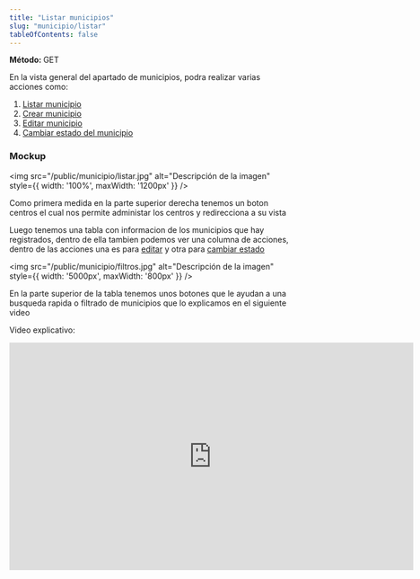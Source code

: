 ```yaml
---
title: "Listar municipios"
slug: "municipio/listar"
tableOfContents: false
---
```




<p>
  <strong>Método: </strong>
  <span class="sl-badge success small astro-avdet4wd">GET</span>
</p>

<Tabs>
  <TabItem label="Endpoint">
    <ApiEndpoint url={`/admin/municipios`}/>
  </TabItem>
</Tabs>



En la vista general del apartado de municipios, podra realizar varias acciones como:

<ol>
  <li>
    <a href="/municipio/listar">Listar municipio</a>
  </li>
  <li>
    <a href="/municipio/crear">Crear municipio</a>
  </li>
  <li>
    <a href="/municipio/editar">Editar municipio</a>
  </li>
  <li>
    <a href="/municipio/estado">Cambiar estado del municipio</a>
  </li>
</ol>


<h3>Mockup</h3>

<img src="/public/municipio/listar.jpg" alt="Descripción de la imagen" style={{ width: '100%', maxWidth: '1200px' }} />

Como primera medida en la parte superior derecha tenemos un boton centros el cual nos permite administar los centros y redirecciona a su vista 

Luego tenemos una tabla con informacion de los municipios que hay registrados, dentro de ella tambien podemos ver una columna
de acciones, dentro de las acciones una es para <a href="/municipio/editar">editar</a> y otra para <a href="/municipio/estado">cambiar estado</a> 


<img src="/public/municipio/filtros.jpg" alt="Descripción de la imagen" style={{ width: '5000px', maxWidth: '800px' }} />

En la parte superior de la tabla tenemos unos botones que le ayudan a una busqueda rapida o filtrado de municipios que lo explicamos en el siguiente video

Video explicativo: 

<div style={{ display: "flex", justifyContent: "center" }}>
  <iframe
    width="720"
    height="405"
    src="https://www.youtube.com/embed/4E_R2ynNu6E"
    title="Tutorial"
    frameBorder="0"
    allow="accelerometer; autoplay; clipboard-write; encrypted-media; gyroscope; picture-in-picture"
    allowFullScreen
  ></iframe>
</div>
